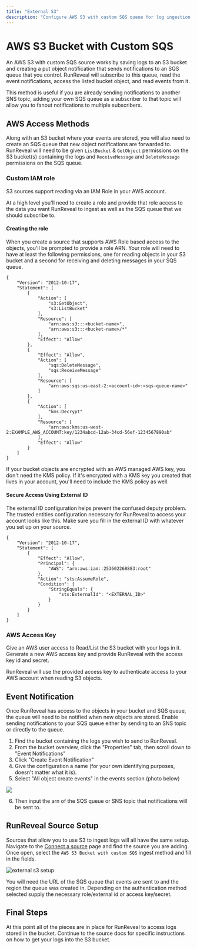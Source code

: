 ```yaml
---
title: "External S3"
description: "Configure AWS S3 with custom SQS queue for log ingestion in RunReveal. Set up IAM roles, SQS permissions, and external queue management for automated log processing."
---
```



# AWS S3 Bucket with Custom SQS

An AWS S3 with custom SQS source works by saving logs to an S3 bucket and creating a put object notification that sends notifications to an SQS queue that you control.
RunReveal will subscribe to this queue, read the event notifications, access the listed bucket object, and read events from it.

This method is useful if you are already sending notifications to another SNS topic, adding your own SQS queue as a subscriber to that topic will allow you to fanout notifications to multiple subscribers.

## AWS Access Methods

Along with an S3 bucket where your events are stored, you will also need to create an SQS queue that new object notifications are forwarded to.
RunReveal will need to be given `ListBucket` & `GetObject` permissions on the S3 bucket(s) containing the logs and `ReceiveMessage` and `DeleteMessage` permissions on the SQS queue.

### Custom IAM role

S3 sources support reading via an IAM Role in your AWS account.

At a high level you'll need to create a role and provide that role access to the data you want RunReveal to ingest as well as the SQS queue that we should subscribe to.

#### Creating the role

When you create a source that supports AWS Role based access to the objects, you'll be prompted to provide a role ARN. 
Your role will need to have at least the following permissions, one for reading objects in your S3 bucket and a second for receiving and deleting messages in your SQS queue.

```
{
    "Version": "2012-10-17",
    "Statement": [
        {
            "Action": [
                "s3:GetObject",
                "s3:ListBucket"
            ],
            "Resource": [
                "arn:aws:s3:::<bucket-name>",
                "arn:aws:s3:::<bucket-name>/*"
            ],
            "Effect": "Allow"
        },
        {
            "Effect": "Allow",
            "Action": [
                "sqs:DeleteMessage",
                "sqs:ReceiveMessage"
            ],
            "Resource": [
                "arn:aws:sqs:us-east-2:<account-id>:<sqs-queue-name>"
            ]
        },
        {
            "Action": [
                "kms:Decrypt"
            ],
            "Resource": [
                "arn:aws:kms:us-west-2:EXAMPLE_AWS_ACCOUNT:key/1234abcd-12ab-34cd-56ef-1234567890ab"
            ],
            "Effect": "Allow"
        }
    ]
}
```

<Callout type="info">
  If your bucket objects are encrypted with an AWS managed AWS key, you don't need the KMS policy. 
  If it's encrypted with a KMS key you created that lives in your account, you'll need to include the KMS policy as well.
</Callout>

#### Secure Access Using External ID

The external ID configuration helps prevent the confused deputy problem. 
The trusted entities configuration necessary for RunReveal to access your account looks like this. 
Make sure you fill in the external ID with whatever you set up on your source.

```
{
    "Version": "2012-10-17",
    "Statement": [
        {
            "Effect": "Allow",
            "Principal": {
                "AWS": "arn:aws:iam::253602268883:root"
            },
            "Action": "sts:AssumeRole",
            "Condition": {
                "StringEquals": {
                    "sts:ExternalId": "<EXTERNAL_ID>"
                }
            }
        }
    ]
}
```

### AWS Access Key

Give an AWS user access to Read/List the S3 bucket with your logs in it. Generate a new AWS access key and provide RunReveal with the access key id and secret.

RunReveal will use the provided access key to authenticate access to your AWS account when reading S3 objects.

## Event Notification

Once RunReveal has access to the objects in your bucket and SQS queue, the queue will need to be notified when new objects are stored.
Enable sending notifications to your SQS queue either by sending to an SNS topic or directly to the queue.

1. Find the bucket containing the logs you wish to send to RunReveal.
2. From the bucket overview, click the "Properties" tab, then scroll down to "Event Notifications"
3. Click "Create Event Notification"
4. Give the configuration a name (for your own identifying purposes, doesn't matter what it is).
5. Select "All object create events" in the events section (photo below)

<img src="/s3-role-2.png"/>

6. Then input the arn of the SQS queue or SNS topic that notifications will be sent to.

## RunReveal Source Setup

Sources that allow you to use S3 to ingest logs will all have the same setup.
Navigate to the [Connect a source](https://app.runreveal.com/dash/sources/add) page and find the source you are adding.
Once open, select the `AWS S3 Bucket with custom SQS` ingest method and fill in the fields.

![external s3 setup](/sources/external-s3-setup.png)

You will need the URL of the SQS queue that events are sent to and the region the queue was created in.
Depending on the authentication method selected supply the necessary role/external id or access key/secret.

## Final Steps

At this point all of the pieces are in place for RunReveal to access logs stored in the bucket. 
Continue to the source docs for specific instructions on how to get your logs into the S3 bucket.